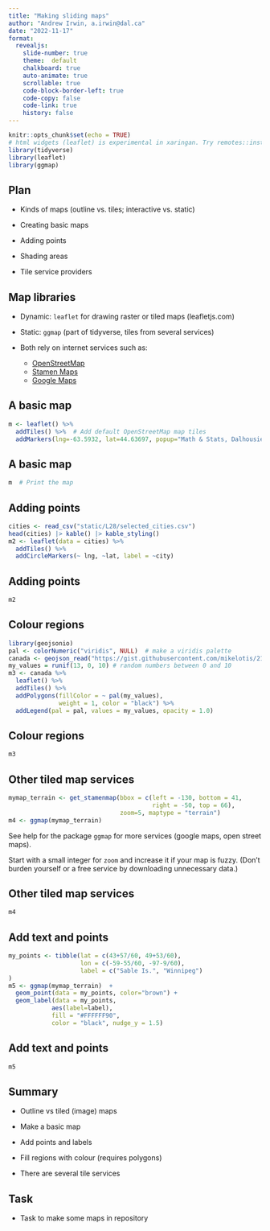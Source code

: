 ```yaml
---
title: "Making sliding maps"
author: "Andrew Irwin, a.irwin@dal.ca"
date: "2022-11-17"
format:
  revealjs:
    slide-number: true
    theme:  default
    chalkboard: true
    auto-animate: true
    scrollable: true
    code-block-border-left: true
    code-copy: false
    code-link: true
    history: false
---
```


```r
knitr::opts_chunk$set(echo = TRUE)
# html widgets (leaflet) is experimental in xaringan. Try remotes::install_github('yihui/xaringan')
library(tidyverse)
library(leaflet)
library(ggmap)
```

## Plan

* Kinds of maps (outline vs. tiles; interactive vs. static)

* Creating basic maps

* Adding points

* Shading areas

* Tile service providers

## Map libraries

* Dynamic: `leaflet` for drawing raster or tiled maps (leafletjs.com)

* Static: `ggmap` (part of tidyverse, tiles from several services)

* Both rely on internet services such as:
  * [OpenStreetMap](https://www.openstreetmap.org/#map=5/44.653/-63.413) 
  * [Stamen Maps](http://maps.stamen.com/terrain/#12/44.6453/-63.5724)
  * [Google Maps](https://mapsplatform.google.com/maps-products/#static-maps)

## A basic map

```r
m <- leaflet() %>%
  addTiles() %>%  # Add default OpenStreetMap map tiles
  addMarkers(lng=-63.5932, lat=44.63697, popup="Math & Stats, Dalhousie U")
```

## A basic map

```r
m  # Print the map
```


## Adding points

```r
cities <- read_csv("static/L28/selected_cities.csv")
head(cities) |> kable() |> kable_styling()
m2 <- leaflet(data = cities) %>%
  addTiles() %>%
  addCircleMarkers(~ lng, ~lat, label = ~city)
```

## Adding points

```r
m2
```

## Colour regions

```r
library(geojsonio)
pal <- colorNumeric("viridis", NULL)  # make a viridis palette
canada <- geojson_read("https://gist.githubusercontent.com/mikelotis/2156d7c170d10d2c77cb79424fe2137d/raw/7a13748ed7ea5ba64876c77c53b6cb64dd5c3ab0/canada-province.geojson", what="sp")
my_values = runif(13, 0, 10) # random numbers between 0 and 10
m3 <- canada %>% 
  leaflet() %>%
  addTiles() %>%
  addPolygons(fillColor = ~ pal(my_values),
              weight = 1, color = "black") %>%
  addLegend(pal = pal, values = my_values, opacity = 1.0)
```


## Colour regions

```r
m3
```

## Other tiled map services

```r
mymap_terrain <- get_stamenmap(bbox = c(left = -130, bottom = 41, 
                                        right = -50, top = 66), 
                               zoom=5, maptype = "terrain")
m4 <- ggmap(mymap_terrain)  
```

See help for the package `ggmap` for more services (google maps, open street maps).

Start with a small integer for `zoom` and increase it if your map is fuzzy. (Don't burden yourself or a free service by downloading unnecessary data.)

## Other tiled map services

```r
m4
```


## Add text and points

```r
my_points <- tibble(lat = c(43+57/60, 49+53/60),
                    lon = c(-59-55/60, -97-9/60),
                    label = c("Sable Is.", "Winnipeg")
)
m5 <- ggmap(mymap_terrain)  +
  geom_point(data = my_points, color="brown") + 
  geom_label(data = my_points, 
            aes(label=label), 
            fill = "#FFFFFF90",
            color = "black", nudge_y = 1.5)
```


## Add text and points

```r
m5
```

## Summary

* Outline vs tiled (image) maps

* Make a basic map

* Add points and labels

* Fill regions with colour (requires polygons)

* There are several tile services


## Task

* Task to make some maps in repository



